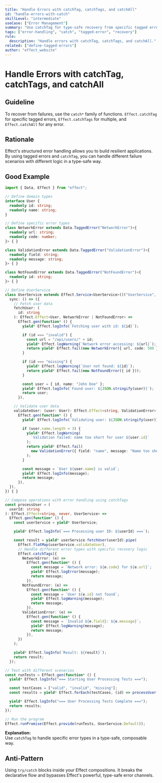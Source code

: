 ```yaml
---
title: "Handle Errors with catchTag, catchTags, and catchAll"
id: "handle-errors-with-catch"
skillLevel: "intermediate"
useCase: ["Error Management"]
summary: "Use catchTag for type-safe recovery from specific tagged errors, and catchAll to recover from any possible failure."
tags: ["error-handling", "catch", "tagged-error", "recovery"]
rule:
  description: "Handle errors with catchTag, catchTags, and catchAll."
related: ["define-tagged-errors"]
author: "effect_website"
---
```


# Handle Errors with catchTag, catchTags, and catchAll

## Guideline

To recover from failures, use the `catch*` family of functions.
`Effect.catchTag` for specific tagged errors, `Effect.catchTags` for multiple,
and `Effect.catchAll` for any error.

## Rationale

Effect's structured error handling allows you to build resilient applications.
By using tagged errors and `catchTag`, you can handle different failure
scenarios with different logic in a type-safe way.

## Good Example

```typescript
import { Data, Effect } from "effect";

// Define domain types
interface User {
  readonly id: string;
  readonly name: string;
}

// Define specific error types
class NetworkError extends Data.TaggedError("NetworkError")<{
  readonly url: string;
  readonly code: number;
}> { }

class ValidationError extends Data.TaggedError("ValidationError")<{
  readonly field: string;
  readonly message: string;
}> { }

class NotFoundError extends Data.TaggedError("NotFoundError")<{
  readonly id: string;
}> { }

// Define UserService
class UserService extends Effect.Service<UserService>()("UserService", {
  sync: () => ({
    // Fetch user data
    fetchUser: (
      id: string
    ): Effect.Effect<User, NetworkError | NotFoundError> =>
      Effect.gen(function* () {
        yield* Effect.logInfo(`Fetching user with id: ${id}`);

        if (id === "invalid") {
          const url = "/api/users/" + id;
          yield* Effect.logWarning(`Network error accessing: ${url}`);
          return yield* Effect.fail(new NetworkError({ url, code: 500 }));
        }

        if (id === "missing") {
          yield* Effect.logWarning(`User not found: ${id}`);
          return yield* Effect.fail(new NotFoundError({ id }));
        }

        const user = { id, name: "John Doe" };
        yield* Effect.logInfo(`Found user: ${JSON.stringify(user)}`);
        return user;
      }),

    // Validate user data
    validateUser: (user: User): Effect.Effect<string, ValidationError> =>
      Effect.gen(function* () {
        yield* Effect.logInfo(`Validating user: ${JSON.stringify(user)}`);

        if (user.name.length < 3) {
          yield* Effect.logWarning(
            `Validation failed: name too short for user ${user.id}`
          );
          return yield* Effect.fail(
            new ValidationError({ field: "name", message: "Name too short" })
          );
        }

        const message = `User ${user.name} is valid`;
        yield* Effect.logInfo(message);
        return message;
      }),
  }),
}) { }

// Compose operations with error handling using catchTags
const processUser = (
  userId: string
): Effect.Effect<string, never, UserService> =>
  Effect.gen(function* () {
    const userService = yield* UserService;

    yield* Effect.logInfo(`=== Processing user ID: ${userId} ===`);

    const result = yield* userService.fetchUser(userId).pipe(
      Effect.flatMap(userService.validateUser),
      // Handle different error types with specific recovery logic
      Effect.catchTags({
        NetworkError: (e) =>
          Effect.gen(function* () {
            const message = `Network error: ${e.code} for ${e.url}`;
            yield* Effect.logError(message);
            return message;
          }),
        NotFoundError: (e) =>
          Effect.gen(function* () {
            const message = `User ${e.id} not found`;
            yield* Effect.logWarning(message);
            return message;
          }),
        ValidationError: (e) =>
          Effect.gen(function* () {
            const message = `Invalid ${e.field}: ${e.message}`;
            yield* Effect.logWarning(message);
            return message;
          }),
      })
    );

    yield* Effect.logInfo(`Result: ${result}`);
    return result;
  });

// Test with different scenarios
const runTests = Effect.gen(function* () {
  yield* Effect.logInfo("=== Starting User Processing Tests ===");

  const testCases = ["valid", "invalid", "missing"];
  const results = yield* Effect.forEach(testCases, (id) => processUser(id));

  yield* Effect.logInfo("=== User Processing Tests Complete ===");
  return results;
});

// Run the program
Effect.runPromise(Effect.provide(runTests, UserService.Default));

```

**Explanation:**  
Use `catchTag` to handle specific error types in a type-safe, composable way.

## Anti-Pattern

Using `try/catch` blocks inside your Effect compositions. It breaks the
declarative flow and bypasses Effect's powerful, type-safe error channels.
